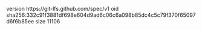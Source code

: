 version https://git-lfs.github.com/spec/v1
oid sha256:332c91f3881df698e604d9ad6c06c6a098b85dc4c5c79f370f65097d6f6b85ee
size 11106
